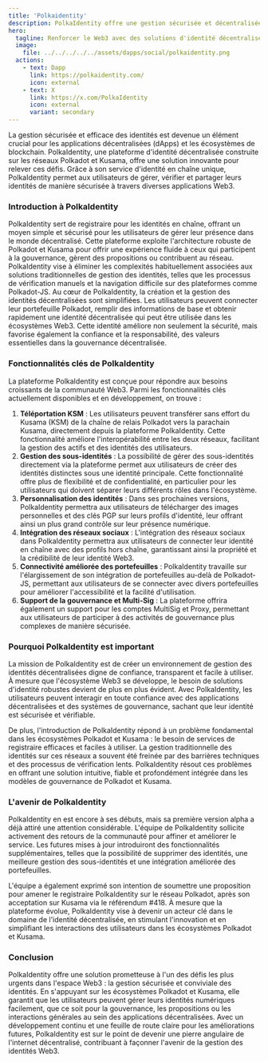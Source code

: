 ```yaml
---
title: 'Polkaidentity'
description: PolkaIdentity offre une gestion sécurisée et décentralisée des identités pour Polkadot et Kusama, renforçant la confiance et l'interopérabilité à travers les applications Web3.
hero:
  tagline: Renforcer le Web3 avec des solutions d'identité décentralisées
  image: 
    file: ../../../../../assets/dapps/social/polkaidentity.png
  actions:
    - text: Dapp
      link: https://polkaidentity.com/
      icon: external
    - text: X
      link: https://x.com/PolkaIdentity
      icon: external
      variant: secondary
---
```



La gestion sécurisée et efficace des identités est devenue un élément crucial pour les applications décentralisées (dApps) et les écosystèmes de blockchain. PolkaIdentity, une plateforme d'identité décentralisée construite sur les réseaux Polkadot et Kusama, offre une solution innovante pour relever ces défis. Grâce à son service d'identité en chaîne unique, PolkaIdentity permet aux utilisateurs de gérer, vérifier et partager leurs identités de manière sécurisée à travers diverses applications Web3.

### Introduction à PolkaIdentity
PolkaIdentity sert de registraire pour les identités en chaîne, offrant un moyen simple et sécurisé pour les utilisateurs de gérer leur présence dans le monde décentralisé. Cette plateforme exploite l'architecture robuste de Polkadot et Kusama pour offrir une expérience fluide à ceux qui participent à la gouvernance, gèrent des propositions ou contribuent au réseau. PolkaIdentity vise à éliminer les complexités habituellement associées aux solutions traditionnelles de gestion des identités, telles que les processus de vérification manuels et la navigation difficile sur des plateformes comme Polkadot-JS.
Au cœur de PolkaIdentity, la création et la gestion des identités décentralisées sont simplifiées. Les utilisateurs peuvent connecter leur portefeuille Polkadot, remplir des informations de base et obtenir rapidement une identité décentralisée qui peut être utilisée dans les écosystèmes Web3. Cette identité améliore non seulement la sécurité, mais favorise également la confiance et la responsabilité, des valeurs essentielles dans la gouvernance décentralisée.

### Fonctionnalités clés de PolkaIdentity
La plateforme PolkaIdentity est conçue pour répondre aux besoins croissants de la communauté Web3. Parmi les fonctionnalités clés actuellement disponibles et en développement, on trouve :
1. **Téléportation KSM** : Les utilisateurs peuvent transférer sans effort du Kusama (KSM) de la chaîne de relais Polkadot vers la parachain Kusama, directement depuis la plateforme PolkaIdentity. Cette fonctionnalité améliore l'interopérabilité entre les deux réseaux, facilitant la gestion des actifs et des identités des utilisateurs.
2. **Gestion des sous-identités** : La possibilité de gérer des sous-identités directement via la plateforme permet aux utilisateurs de créer des identités distinctes sous une identité principale. Cette fonctionnalité offre plus de flexibilité et de confidentialité, en particulier pour les utilisateurs qui doivent séparer leurs différents rôles dans l'écosystème.
3. **Personnalisation des identités** : Dans ses prochaines versions, PolkaIdentity permettra aux utilisateurs de télécharger des images personnelles et des clés PGP sur leurs profils d'identité, leur offrant ainsi un plus grand contrôle sur leur présence numérique.
4. **Intégration des réseaux sociaux** : L'intégration des réseaux sociaux dans PolkaIdentity permettra aux utilisateurs de connecter leur identité en chaîne avec des profils hors chaîne, garantissant ainsi la propriété et la crédibilité de leur identité Web3.
5. **Connectivité améliorée des portefeuilles** : PolkaIdentity travaille sur l'élargissement de son intégration de portefeuilles au-delà de Polkadot-JS, permettant aux utilisateurs de se connecter avec divers portefeuilles pour améliorer l'accessibilité et la facilité d'utilisation.
6. **Support de la gouvernance et Multi-Sig** : La plateforme offrira également un support pour les comptes MultiSig et Proxy, permettant aux utilisateurs de participer à des activités de gouvernance plus complexes de manière sécurisée.

### Pourquoi PolkaIdentity est important
La mission de PolkaIdentity est de créer un environnement de gestion des identités décentralisées digne de confiance, transparent et facile à utiliser. À mesure que l'écosystème Web3 se développe, le besoin de solutions d'identité robustes devient de plus en plus évident. Avec PolkaIdentity, les utilisateurs peuvent interagir en toute confiance avec des applications décentralisées et des systèmes de gouvernance, sachant que leur identité est sécurisée et vérifiable.

De plus, l'introduction de PolkaIdentity répond à un problème fondamental dans les écosystèmes Polkadot et Kusama : le besoin de services de registraire efficaces et faciles à utiliser. La gestion traditionnelle des identités sur ces réseaux a souvent été freinée par des barrières techniques et des processus de vérification lents. PolkaIdentity résout ces problèmes en offrant une solution intuitive, fiable et profondément intégrée dans les modèles de gouvernance de Polkadot et Kusama.

### L'avenir de PolkaIdentity
PolkaIdentity en est encore à ses débuts, mais sa première version alpha a déjà attiré une attention considérable. L'équipe de PolkaIdentity sollicite activement des retours de la communauté pour affiner et améliorer le service. Les futures mises à jour introduiront des fonctionnalités supplémentaires, telles que la possibilité de supprimer des identités, une meilleure gestion des sous-identités et une intégration améliorée des portefeuilles.

L'équipe a également exprimé son intention de soumettre une proposition pour amener le registraire PolkaIdentity sur le réseau Polkadot, après son acceptation sur Kusama via le référendum #418. À mesure que la plateforme évolue, PolkaIdentity vise à devenir un acteur clé dans le domaine de l'identité décentralisée, en stimulant l'innovation et en simplifiant les interactions des utilisateurs dans les écosystèmes Polkadot et Kusama.

### Conclusion
PolkaIdentity offre une solution prometteuse à l'un des défis les plus urgents dans l'espace Web3 : la gestion sécurisée et conviviale des identités. En s'appuyant sur les écosystèmes Polkadot et Kusama, elle garantit que les utilisateurs peuvent gérer leurs identités numériques facilement, que ce soit pour la gouvernance, les propositions ou les interactions générales au sein des applications décentralisées. Avec un développement continu et une feuille de route claire pour les améliorations futures, PolkaIdentity est sur le point de devenir une pierre angulaire de l'internet décentralisé, contribuant à façonner l'avenir de la gestion des identités Web3.